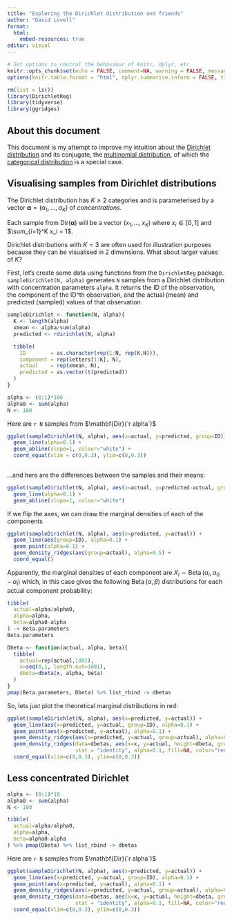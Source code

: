 ```yaml
---
title: "Exploring the Dirichlet distribution and friends"
author: "David Lovell"
format:
  html:
    embed-resources: true
editor: visual
---
```


```r
# Set options to control the behaviour of knitr, dplyr, etc
knitr::opts_chunk$set(echo = FALSE, comment=NA, warning = FALSE, message = FALSE)
options(knitr.table.format = "html", dplyr.summarise.inform = FALSE, tidyverse.quiet = TRUE, width = 100)
```

```r
rm(list = ls())
library(DirichletReg)
library(tidyverse)
library(ggridges)
```

## About this document

This document is my attempt to improve my intuition about the [Dirichlet distribution](https://en.wikipedia.org/wiki/Dirichlet_distribution) and its conjugate, the [multinomial distribution](https://en.wikipedia.org/wiki/Multinomial_distribution), of which the [categorical distribution](https://en.wikipedia.org/wiki/Categorical_distribution) is a special case.

## Visualising samples from Dirichlet distributions

The Dirichlet distribution has $K\geq2$ categories and is parameterised by a vector $\boldsymbol\alpha=(\alpha_1,\ldots,\alpha_K)$ of *concentrations.*

Each sample from $\mathrm{Dir}(\boldsymbol\alpha)$ will be a vector $(x_1, \ldots, x_K)$ where $x_i \in [0,1]$ and $\sum_{i=1}^K x_i = 1$.

Dirichlet distributions with $K=3$ are often used for illustration purposes because they can be visualised in 2 dimensions. What about larger values of $K$?

First, let's create some data using functions from the `DirichletReg` package. `sampleDirichlet(N, alpha)` generates `N` samples from a Dirichlet distribution with concentration parameters `alpha`. It returns the ID of the observation, the component of the ID\^th observation, and the actual (mean) and predicted (sampled) values of that observation.

```r
sampleDirichlet <- function(N, alpha){
  K <- length(alpha)
  xmean <- alpha/sum(alpha)
  predicted <- rdirichlet(N, alpha)

  tibble(
    ID        = as.character(rep(1:N, rep(K,N))),
    component = rep(letters[1:K], N),
    actual    = rep(xmean, N),
    predicted = as.vector(t(predicted))
  )
}
```

```r
alpha <- (8:1)*100
alpha0 <- sum(alpha)
N <- 100
```

Here are `r N` samples from $\mathbf{Dir}(`r alpha`)$

```r
ggplot(sampleDirichlet(N, alpha), aes(x=actual, y=predicted, group=ID)) + 
  geom_line(alpha=0.1) + 
  geom_abline(slope=1, colour="white") +
  coord_equal(xlim = c(0,0.3), ylim=c(0,0.3))
  
```

...and here are the differences between the samples and their means:

```r
ggplot(sampleDirichlet(N, alpha), aes(x=actual, y=predicted-actual, group=ID)) + 
  geom_line(alpha=0.1) + 
  geom_abline(slope=1, colour="white")
```

If we flip the axes, we can draw the marginal densities of each of the components

```r
ggplot(sampleDirichlet(N, alpha), aes(x=predicted, y=actual)) + 
  geom_line(aes(group=ID), alpha=0.1) +
  geom_point(alpha=0.1) +
  geom_density_ridges(aes(group=actual), alpha=0.5) +
  coord_equal()
```

Apparently, the marginal densities of each component are $X_i \sim \operatorname{Beta} (\alpha_i, \alpha_0 - \alpha_i)$ which, in this case gives the following $\operatorname{Beta}(\alpha,\beta)$ distributions for each actual component probability:

```r
tibble(
  actual=alpha/alpha0,
  alpha=alpha,
  beta=alpha0-alpha
) -> Beta.parameters
Beta.parameters
```

```r
Dbeta <- function(actual, alpha, beta){
  tibble(
    actual=rep(actual,1001),
    x=seq(0,1, length.out=1001),
    dbeta=dbeta(x, alpha, beta)
  )
}
pmap(Beta.parameters, Dbeta) %>% list_rbind -> dbetas
```

So, lets just plot the theoretical marginal distributions in red:

```r
ggplot(sampleDirichlet(N, alpha), aes(x=predicted, y=actual)) + 
  geom_line(aes(x=predicted, y=actual, group=ID), alpha=0.1) +
  geom_point(aes(x=predicted, y=actual), alpha=0.1) +
  geom_density_ridges(aes(x=predicted, y=actual, group=actual), alpha=0.5) +
  geom_density_ridges(data=dbetas, aes(x=x, y=actual, height=dbeta, group=actual),
                      stat = "identity", alpha=0.1, fill=NA, color="red") +
  coord_equal(xlim=c(0,0.3), ylim=c(0,0.3))
```

## Less concentrated Dirichlet

```r
alpha <- (8:1)*10
alpha0 <- sum(alpha)
N <- 100

tibble(
  actual=alpha/alpha0,
  alpha=alpha,
  beta=alpha0-alpha
) %>% pmap(Dbeta) %>% list_rbind -> dbetas
```

Here are `r N` samples from $\mathbf{Dir}(`r alpha`)$

```r
ggplot(sampleDirichlet(N, alpha), aes(x=predicted, y=actual)) + 
  geom_line(aes(x=predicted, y=actual, group=ID), alpha=0.1) +
  geom_point(aes(x=predicted, y=actual), alpha=0.1) +
  geom_density_ridges(aes(x=predicted, y=actual, group=actual), alpha=0.5) +
  geom_density_ridges(data=dbetas, aes(x=x, y=actual, height=dbeta, group=actual),
                      stat = "identity", alpha=0.1, fill=NA, color="red") +
  coord_equal(xlim=c(0,0.3), ylim=c(0,0.3))
```
